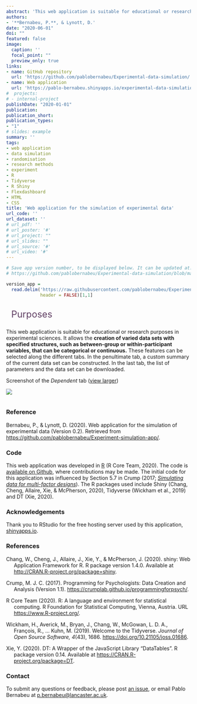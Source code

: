 ```yaml
---
abstract: 'This web application is suitable for educational or research purposes in experimental sciences. It allows the **creation of varied data sets with specified structures, such as between-group or within-participant variables, that can be categorical or continuous.** These features can be selected along the different tabs. In the penultimate tab, a custom summary of the current data set can be constructed. In the last tab, the list of parameters and the data set can be downloaded.'
authors:
- '**Bernabeu, P.**, & Lynott, D.'
date: "2020-06-01"
doi: ""
featured: false
image:
  caption: ''
  focal_point: ""
  preview_only: true
links:
- name: GitHub repository
  url: 'https://github.com/pablobernabeu/Experimental-data-simulation/'
- name: Web application
  url: 'https://pablo-bernabeu.shinyapps.io/experimental-data-simulation/'
#  projects:
# - internal-project
publishDate: "2020-01-01"
publication:
publication_short:
publication_types:
- "1"
# slides: example
summary: ''
tags:
- web application
- data simulation
- randomisation
- research methods
- experiment
- R
- Tidyverse
- R Shiny
- Flexdashboard
- HTML
- CSS
title: 'Web application for the simulation of experimental data'
url_code: ''
url_dataset: ''
# url_pdf: ''
# url_poster: '#'
# url_project: ""
# url_slides: ""
# url_source: '#'
# url_video: '#'
---
```



```r

# Save app version number, to be displayed below. It can be updated at: 
# https://github.com/pablobernabeu/Experimental-data-simulation/blob/master/version_number

version_app = 
  read.delim('https://raw.githubusercontent.com/pablobernabeu/Experimental-data-simulation/master/version_number',
             header = FALSE)[1,1]

```


<div style = 'font-size: 25px; color: #614064; padding-top: 15px; padding-bottom: 10px;'><i class="fas fa-chalkboard-teacher fa-xs" aria-hidden="true"></i> <i class="fas fa-university fa-xs" aria-hidden="true"></i>&nbsp; Purposes </div>

This web application is suitable for educational or research purposes in experimental sciences. It allows the **creation of varied data sets with specified structures, such as between-group or within-participant variables, that can be categorical or continuous.** These features can be selected along the different tabs. In the penultimate tab, a custom summary of the current data set can be constructed. In the last tab, the list of parameters and the data set can be downloaded.

Screenshot of the *Dependent* tab ([view larger](https://github.com/pablobernabeu/Experimental-data-simulation/raw/master/Screenshot.png))

<img style="max-width: 800px; display: block; margin-left: auto; margin-right: auto; padding-bottom: 15px;" src="https://github.com/pablobernabeu/Experimental-data-simulation/raw/master/Screenshot.png" />

### Reference

Bernabeu, P., & Lynott, D. (2020). Web application for the simulation of experimental data (Version 0.2). Retrieved from [https://github.com/pablobernabeu/Experiment-simulation-app/](https://github.com/pablobernabeu/Experiment-simulation-app/).

### Code

This web application was developed in [R](https://www.r-project.org/about.html) (R Core Team, 2020). The code is [available on Github](https://github.com/pablobernabeu/Experimental-data-simulation/blob/master/web-application.Rmd), where contributions may be made. The initial code for this application was influenced by Section 5.7 in Crump (2017; [*Simulating data for multi-factor designs*](https://crumplab.github.io/programmingforpsych/simulating-and-analyzing-data-in-r.html#simulating-data-for-multi-factor-designs)). The R packages used include Shiny (Chang, Cheng, Allaire, Xie, & McPherson, 2020), Tidyverse (Wickham et al., 2019) and DT (Xie, 2020).

### Acknowledgements

Thank you to RStudio for the free hosting server used by this application, [shinyapps.io](https://www.shinyapps.io/).

### References

<div style = "text-indent:-1.5em; margin-left:1.5em;">

Chang, W., Cheng, J., Allaire, J., Xie, Y., & McPherson, J. (2020). shiny: Web Application Framework for R. R package version 1.4.0. Available at [http://CRAN.R-project.org/package=shiny](http://CRAN.R-project.org/package=shiny).

Crump, M. J. C. (2017). Programming for Psychologists: Data Creation and Analysis (Version 1.1). [https://crumplab.github.io/programmingforpsych/](https://crumplab.github.io/programmingforpsych/).

R Core Team (2020). R: A language and environment for statistical computing. R Foundation for Statistical Computing, Vienna, Austria. URL [https://www.R-project.org/](https://www.R-project.org/).

Wickham, H., Averick, M., Bryan, J., Chang, W., McGowan, L. D. A., Fran&ccedil;ois, R., ... Kuhn, M. (2019). Welcome to the Tidyverse. *Journal of Open Source Software, 4*(43), 1686. [https://doi.org/10.21105/joss.01686](https://doi.org/10.21105/joss.01686).

Xie, Y. (2020). DT: A Wrapper of the JavaScript Library "DataTables". R package version 0.14. Available at [https://CRAN.R-project.org/package=DT](https://CRAN.R-project.org/package=DT).

</div>

### Contact

To submit any questions or feedback, please post [an issue](https://github.com/pablobernabeu/Experimental-data-simulation/issues), or email Pablo Bernabeu at [p.bernabeu@lancaster.ac.uk](mailto:p.bernabeu@lancaster.ac.uk).

<br>
